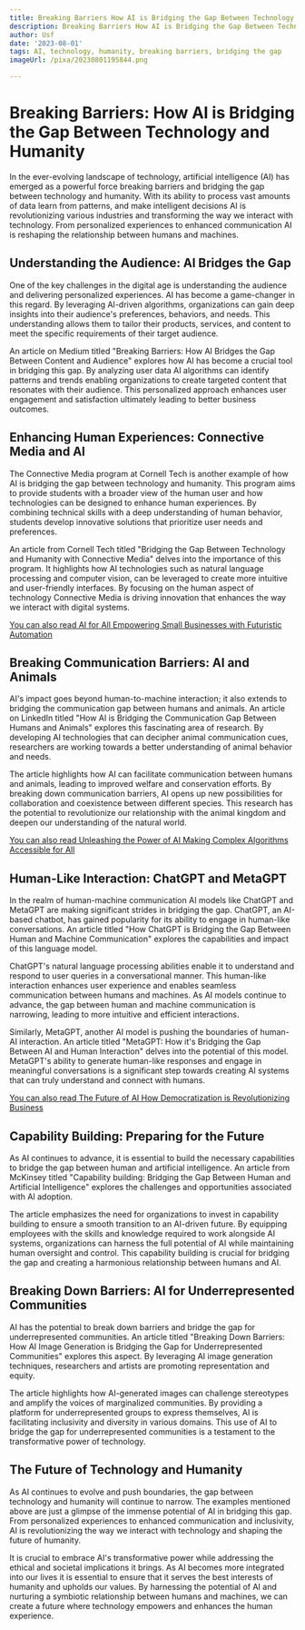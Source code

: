 ```yaml
---
title: Breaking Barriers How AI is Bridging the Gap Between Technology and Humanity
description: Breaking Barriers How AI is Bridging the Gap Between Technology and Humanity
author: Usf
date: '2023-08-01'
tags: AI, technology, humanity, breaking barriers, bridging the gap
imageUrl: /pixa/20230801195844.png

---
```

# Breaking  Barriers: How AI is Bridging the Gap Between Technology and Humanity

In  the ever-evolving landscape  of technology, artificial intelligence (AI) has emerged as a powerful force breaking barriers and bridging the gap between technology and humanity. With its  ability to process vast amounts of data  learn  from  patterns, and  make intelligent decisions AI  is revolutionizing  various industries and transforming the way we interact with technology. From personalized  experiences to enhanced communication AI is  reshaping the relationship between humans and  machines.

## Understanding the Audience: AI Bridges the Gap

One of the key challenges in the digital age is understanding the audience and delivering  personalized  experiences.  AI has become a  game-changer in this regard.  By leveraging AI-driven  algorithms, organizations  can gain deep insights into their audience's preferences, behaviors, and needs. This understanding allows them to tailor their products, services, and content to meet the specific requirements of their target audience.

An article on Medium titled "Breaking Barriers: How AI Bridges the Gap Between Content and Audience" explores how AI has become a  crucial tool  in bridging this gap. By analyzing user data AI algorithms can identify patterns and trends enabling organizations to create targeted content that  resonates with their audience. This personalized approach enhances user engagement and satisfaction ultimately leading to better business outcomes.

## Enhancing Human Experiences: Connective Media and AI

The Connective Media program  at Cornell Tech is another example of how AI is bridging the gap  between technology and humanity. This program  aims  to provide students with  a broader view of the human user and how  technologies can be designed  to enhance human experiences. By combining technical skills with a deep understanding of human behavior, students develop innovative solutions that prioritize  user needs  and preferences.

An article from Cornell  Tech titled "Bridging the Gap Between Technology  and Humanity with Connective Media" delves into the importance of this program.  It highlights how AI technologies such as  natural language processing and computer vision, can be leveraged to create more intuitive and user-friendly interfaces. By focusing on the human aspect of technology Connective Media is driving innovation that enhances the way we interact with  digital systems.

[You can also read AI for  All Empowering Small  Businesses with Futuristic Automation](AI%20for%20All%20Empowering%20Small%20Businesses%20with%20Futuristic%20Automation)


## Breaking Communication  Barriers: AI and Animals

AI's impact goes beyond human-to-machine interaction;  it also extends to bridging the communication gap  between humans and animals.  An article on LinkedIn titled "How AI is Bridging the Communication Gap Between Humans and  Animals" explores this fascinating area of research. By developing AI technologies that can  decipher animal communication cues, researchers  are working towards a better understanding of animal  behavior and needs.

The article highlights how AI can facilitate communication between humans and animals, leading to improved welfare  and conservation efforts. By breaking  down communication barriers, AI opens up new possibilities for collaboration and  coexistence between  different species. This research has the potential to revolutionize our relationship  with the  animal kingdom and  deepen our understanding of the natural world.

[You  can also  read Unleashing the Power of AI Making Complex Algorithms Accessible for All](Unleashing%20the%20Power%20of%20AI%20Making%20Complex%20Algorithms%20Accessible%20for%20All)


## Human-Like Interaction: ChatGPT and MetaGPT

In the realm  of human-machine communication AI models  like ChatGPT and MetaGPT are making significant strides in bridging the gap. ChatGPT, an AI-based chatbot, has gained popularity for its  ability to engage in human-like conversations. An article titled "How ChatGPT is Bridging the Gap Between Human and  Machine Communication" explores the capabilities  and impact of this language model.

ChatGPT's natural language processing abilities enable it to understand  and respond  to user queries in a conversational manner. This human-like interaction enhances user experience and  enables seamless  communication between humans and machines. As AI models continue to advance, the gap between human and machine  communication is narrowing,  leading to more  intuitive and efficient interactions.

Similarly, MetaGPT, another  AI model is pushing the boundaries of human-AI interaction. An article titled "MetaGPT:  How it's Bridging the Gap Between AI and Human Interaction"  delves into the potential of this model. MetaGPT's ability to generate human-like responses  and engage in meaningful  conversations is  a significant step towards creating AI systems that can truly understand and connect with humans.

[You can also read The Future of AI How Democratization is Revolutionizing Business](The%20Future%20of%20AI%20How%20Democratization%20is%20Revolutionizing%20Business)


## Capability Building:  Preparing for  the Future

As  AI  continues to advance,  it is essential to build the necessary capabilities to bridge the gap between human and artificial intelligence. An article from McKinsey titled "Capability building: Bridging the Gap Between Human and Artificial  Intelligence" explores the challenges and opportunities associated with AI adoption.

The article emphasizes the need for organizations to invest in capability building to ensure a smooth transition to an AI-driven  future. By equipping employees with the  skills and knowledge required to work alongside AI systems, organizations can harness the full  potential of AI while maintaining human oversight and control. This capability building is crucial for bridging the gap and creating a harmonious relationship between humans and AI.

##  Breaking  Down Barriers: AI for Underrepresented Communities

AI has the potential  to break down barriers and bridge the gap for underrepresented communities. An article titled "Breaking  Down Barriers: How AI Image Generation is Bridging the Gap for Underrepresented Communities" explores this aspect. By leveraging AI  image generation techniques,  researchers and artists are  promoting representation and equity.

The article highlights how AI-generated images can challenge stereotypes and amplify the voices of marginalized communities. By providing a platform for  underrepresented  groups  to express themselves, AI is facilitating inclusivity and diversity in various domains. This use of AI to bridge the gap for underrepresented communities is a testament to the transformative power of  technology.

## The Future of Technology and Humanity

As AI  continues to evolve and push boundaries, the gap between technology and humanity will  continue to narrow. The examples mentioned above are just a glimpse of the  immense potential of AI in bridging this gap. From personalized experiences to enhanced communication and inclusivity, AI is revolutionizing the way we interact  with technology and shaping the future of humanity.

It is crucial to embrace AI's transformative power while addressing  the ethical and societal implications it brings. As  AI becomes  more integrated into our lives it is essential to ensure that it serves the best interests  of  humanity and upholds our values. By harnessing the potential of AI and nurturing a symbiotic relationship between humans and machines, we can  create a future where technology empowers and enhances the human experience.